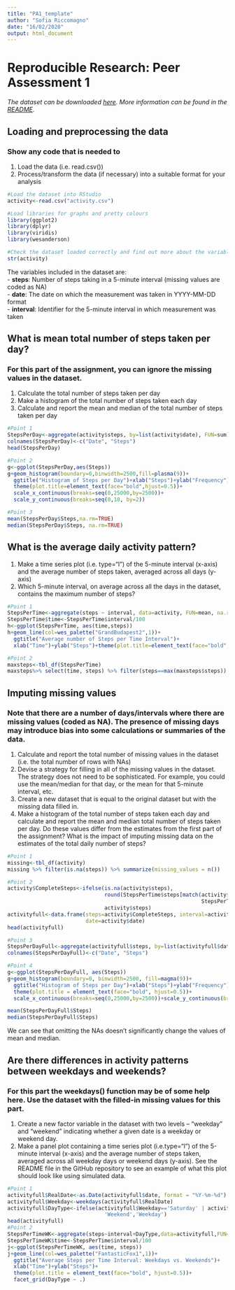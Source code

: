 ```yaml
---
title: "PA1_template"
author: "Sofia Riccomagno"
date: "16/02/2020"
output: html_document
---
```


# Reproducible Research: Peer Assessment 1
*The dataset can be downloaded [here](https://github.com/sofiariccomagno/RepData_PeerAssessment1/blob/master/activity.zip). More information can be found in the [README](https://github.com/sofiariccomagno/RepData_PeerAssessment1/blob/master/README.md).*

## Loading and preprocessing the data
### Show any code that is needed to 
1. Load the data (i.e. read.csv())
2. Process/transform the data (if necessary) into a suitable format for your analysis

```r
#Load the dataset into RStudio
activity<-read.csv("activity.csv")

#Load libraries for graphs and pretty colours
library(ggplot2)
library(dplyr)
library(viridis)
library(wesanderson)
```
```r
#Check the dataset loaded correctly and find out more about the variables
str(activity)
```

The variables included in the dataset are:  
- **steps**: Number of steps taking in a 5-minute interval (missing values are coded as
NA)  
- **date**: The date on which the measurement was taken in YYYY-MM-DD format  
- **interval**: Identifier for the 5-minute interval in which measurement was taken  

## What is mean total number of steps taken per day?
### For this part of the assignment, you can ignore the missing values in the dataset.
1. Calculate the total number of steps taken per day
2. Make a histogram of the total number of steps taken each day
3. Calculate and report the mean and median of the total number of steps taken per day

```r
#Point 1
StepsPerDay<-aggregate(activity$steps, by=list(activity$date), FUN=sum)
colnames(StepsPerDay)<-c("Date", "Steps")
head(StepsPerDay)

#Point 2
g<-ggplot(StepsPerDay,aes(Steps))
g+geom_histogram(boundary=0,binwidth=2500,fill=plasma(9))+
  ggtitle("Histogram of Steps per Day")+xlab("Steps")+ylab("Frequency")+
  theme(plot.title=element_text(face="bold",hjust=0.5))+
  scale_x_continuous(breaks=seq(0,25000,by=2500))+
  scale_y_continuous(breaks=seq(0,18, by=2))

#Point 3
mean(StepsPerDay$Steps,na.rm=TRUE)
median(StepsPerDay$Steps, na.rm=TRUE)
```

## What is the average daily activity pattern?
1. Make a time series plot (i.e. type="l") of the 5-minute interval (x-axis) and the average number of steps taken, averaged across all days (y-axis)
2. Which 5-minute interval, on average across all the days in the dataset, contains the maximum number of steps?

```r
#Point 1
StepsPerTime<-aggregate(steps ~ interval, data=activity, FUN=mean, na.rm=TRUE)
StepsPerTime$time<-StepsPerTime$interval/100
h<-ggplot(StepsPerTime, aes(time,steps))
h+geom_line(col=wes_palette("GrandBudapest2",1))+
  ggtitle("Average number of Steps per Time Interval")+
  xlab("Time")+ylab("Steps")+theme(plot.title=element_text(face="bold",hjust=0.5))

#Point 2
maxsteps<-tbl_df(StepsPerTime)  
maxsteps%>% select(time, steps) %>% filter(steps==max(maxsteps$steps))
```

## Imputing missing values
### Note that there are a number of days/intervals where there are missing values (coded as NA). The presence of missing days may introduce bias into some calculations or summaries of the data.
1. Calculate and report the total number of missing values in the dataset (i.e. the total number of rows with NAs)
2. Devise a strategy for filling in all of the missing values in the dataset. The strategy does not need to be sophisticated. For example, you could use the mean/median for that day, or the mean for that 5-minute interval, etc.
3. Create a new dataset that is equal to the original dataset but with the missing data filled in.
4. Make a histogram of the total number of steps taken each day and calculate and report the mean and median total number of steps taken per day. Do these values differ from the estimates from the first part of the assignment? What is the impact of imputing missing data on the estimates of the total daily number of steps?

```r
#Point 1
missing<-tbl_df(activity)
missing %>% filter(is.na(steps)) %>% summarize(missing_values = n())

#Point 2
activity$CompleteSteps<-ifelse(is.na(activity$steps),
                               round(StepsPerTime$steps[match(activity$interval,
                                                              StepsPerTime$interval)],0), 
                               activity$steps)
activityfull<-data.frame(steps=activity$CompleteSteps, interval=activity$interval, 
                         date=activity$date)
head(activityfull)

#Point 3
StepsPerDayFull<-aggregate(activityfull$steps, by=list(activityfull$date), FUN=sum)
colnames(StepsPerDayFull)<-c("Date", "Steps")

#Point 4
g<-ggplot(StepsPerDayFull, aes(Steps))
g+geom_histogram(boundary=0, binwidth=2500, fill=magma(9))+
  ggtitle("Histogram of Steps per Day")+xlab("Steps")+ylab("Frequency")+
  theme(plot.title = element_text(face="bold", hjust=0.5))+
  scale_x_continuous(breaks=seq(0,25000,by=2500))+scale_y_continuous(breaks=seq(0,26,by=2))

mean(StepsPerDayFull$Steps)
median(StepsPerDayFull$Steps)
```
We can see that omitting the NAs doesn't significantly change the values of mean and median.

## Are there differences in activity patterns between weekdays and weekends?
### For this part the weekdays() function may be of some help here. Use the dataset with the filled-in missing values for this part.
1. Create a new factor variable in the dataset with two levels – “weekday” and “weekend” indicating whether a given date is a weekday or weekend day.
2. Make a panel plot containing a time series plot (i.e.type="l") of the 5-minute interval (x-axis) and the average number of steps taken, averaged across all weekday days or weekend days (y-axis). See the README file in the GitHub repository to see an example of what this plot should look like using simulated data.
```r
#Point 1
activityfull$RealDate<-as.Date(activityfull$date, format = "%Y-%m-%d")
activityfull$Weekday<-weekdays(activityfull$RealDate)
activityfull$DayType<-ifelse(activityfull$Weekday=='Saturday' | activityfull$Weekday=='Sunday',
                               'Weekend','Weekday')
head(activityfull)
#Point 2
StepsPerTimeWK<-aggregate(steps~interval+DayType,data=activityfull,FUN=mean,na.rm=TRUE)
StepsPerTimeWK$time<-StepsPerTime$interval/100
j<-ggplot(StepsPerTimeWK, aes(time, steps))
j+geom_line(col=wes_palette("FantasticFox1",1))+
  ggtitle("Average Steps per Time Interval: Weekdays vs. Weekends")+
  xlab("Time")+ylab("Steps")+
  theme(plot.title = element_text(face="bold", hjust=0.5))+
  facet_grid(DayType ~ .)
```